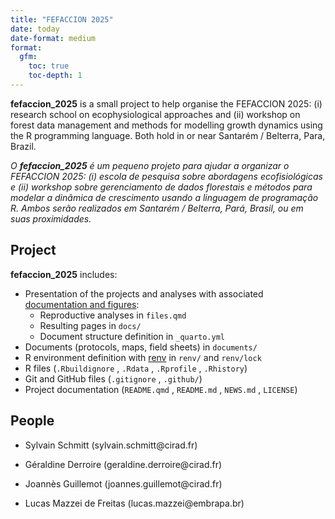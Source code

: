 ```yaml
---
title: "FEFACCION 2025"
date: today
date-format: medium
format: 
  gfm:
    toc: true
    toc-depth: 1
---
```


**fefaccion_2025** is a small project to help organise the FEFACCION 2025: (i) research school on ecophysiological approaches and (ii) workshop on forest data management and methods for modelling growth dynamics using the R programming language. Both hold in or near Santarém / Belterra, Para, Brazil.

*O **fefaccion_2025** é um pequeno projeto para ajudar a organizar o FEFACCION 2025: (i) escola de pesquisa sobre abordagens ecofisiológicas e (ii) workshop sobre gerenciamento de dados florestais e métodos para modelar a dinâmica de crescimento usando a linguagem de programação R. Ambos serão realizados em Santarém / Belterra, Pará, Brasil, ou em suas proximidades.*

## Project

**fefaccion_2025** includes:

-   Presentation of the projects and analyses with associated [documentation and figures](https://bioforest-project.github.io/data_preparation/):
    -   Reproductive analyses in `files.qmd`
    -   Resulting pages in `docs/`
    -   Document structure definition in `_quarto.yml`
-   Documents (protocols, maps, field sheets) in `documents/`
-   R environment definition with [renv](https://rstudio.github.io/renv/articles/renv.html) in `renv/` and `renv/lock`
-   R files (`.Rbuildignore` , `.Rdata` , `.Rprofile` , `.Rhistory`)
-   Git and GitHub files (`.gitignore` , `.github/`)
-   Project documentation (`README.qmd` , `README.md` , `NEWS.md` , `LICENSE`)

## People

-   Sylvain Schmitt (sylvain.schmitt\@cirad.fr)

-   Géraldine Derroire (geraldine.derroire\@cirad.fr)

-   Joannès Guillemot (joannes.guillemot\@cirad.fr)

-   Lucas Mazzei de Freitas (lucas.mazzei\@embrapa.br)
